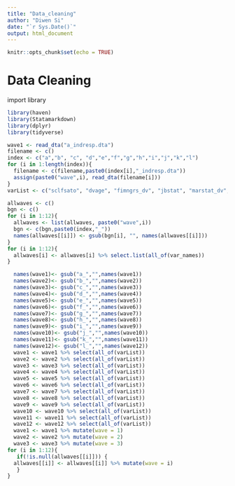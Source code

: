 ```yaml
---
title: "Data_cleaning"
author: "Diwen Si"
date: "`r Sys.Date()`"
output: html_document
---
```


```r
knitr::opts_chunk$set(echo = TRUE)
```

# Data Cleaning
import library
```r
library(haven)
library(Statamarkdown)
library(dplyr)
library(tidyverse)
```


```r
wave1 <- read_dta("a_indresp.dta")
filename <- c()
index <- c("a","b", "c", "d","e","f","g","h","i","j","k","l")
for (i in 1:length(index)){
  filename <- c(filename,paste0(index[i],"_indresp.dta"))
  assign(paste0("wave",i), read_dta(filename[i]))
}
varList <- c("sclfsato", "dvage", "fimngrs_dv", "jbstat", "marstat_dv", "health","nchresp", "gor_dv", "hhsize", "pidp", "hidp", "sex", "oprlg", "scend")
```

```r
allwaves <- c()
bgn <- c()
for (i in 1:12){
  allwaves <- list(allwaves, paste0("wave",i))
  bgn <- c(bgn,paste0(index,"_"))
  names(allwaves[[i]]) <- gsub(bgn[i], "", names(allwaves[[i]]))
}
for (i in 1:12){
  allwaves[i] <- allwaves[i] %>% select.list(all_of(var_names))
}
```
```r
  names(wave1)<- gsub("a_","",names(wave1))
  names(wave2)<- gsub("b_","",names(wave2))
  names(wave3)<- gsub("c_","",names(wave3))
  names(wave4)<- gsub("d_","",names(wave4))
  names(wave5)<- gsub("e_","",names(wave5))
  names(wave6)<- gsub("f_","",names(wave6))
  names(wave7)<- gsub("g_","",names(wave7))
  names(wave8)<- gsub("h_","",names(wave8))
  names(wave9)<- gsub("i_","",names(wave9))
  names(wave10)<- gsub("j_","",names(wave10))
  names(wave11)<- gsub("k_","",names(wave11))
  names(wave12)<- gsub("l_","",names(wave12))
  wave1 <- wave1 %>% select(all_of(varList))
  wave2 <- wave2 %>% select(all_of(varList))
  wave3 <- wave3 %>% select(all_of(varList))
  wave4 <- wave4 %>% select(all_of(varList))
  wave5 <- wave5 %>% select(all_of(varList))
  wave6 <- wave6 %>% select(all_of(varList))
  wave7 <- wave7 %>% select(all_of(varList))
  wave8 <- wave8 %>% select(all_of(varList))
  wave9 <- wave9 %>% select(all_of(varList))
  wave10 <- wave10 %>% select(all_of(varList))
  wave11 <- wave11 %>% select(all_of(varList))
  wave12 <- wave12 %>% select(all_of(varList))
  wave1 <- wave1 %>% mutate(wave = 1)
  wave2 <- wave2 %>% mutate(wave = 2)
  wave3 <- wave3 %>% mutate(wave = 3)
for (i in 1:12){
   if(!is.null(allwaves[[i]])) {
  allwaves[[i]] <- allwaves[[i]] %>% mutate(wave = i)
   }
}
```

